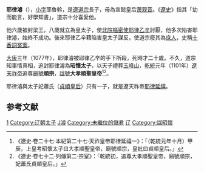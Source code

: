 {{Refimprove|time=2017-05-26T23:01:43+00:00}}
{{中国宗室信息框
|图像=
|名称=遼順宗
|姓名=耶律濬
|庙号=順宗
|谥号=昭懷太子→大孝順聖皇帝
|陵墓=
|政权=[[辽朝|辽朝]]
|出生日期=1058年
|逝世日期=1077年（19歲）
|子=[[辽天祚帝|辽天祚帝]]耶律延禧
|父=[[辽道宗|辽道宗]]
|母=宣懿皇后[[蕭觀音|蕭觀音]]
|皇后=[[貞順皇后_(遼朝)|貞順皇后]]萧氏}}
'''耶律濬'''（{{bd|1058年||1077年|catIdx=Y}}），[[小字|小字]]耶魯斡，是[[遼道宗|遼道宗]]長子，母為宣懿皇后[[萧观音|萧观音]]。《[[遼史|遼史]]》指其「幼而能言，好學知書」，道宗十分喜愛他。

他六歲被封梁王，八歲就立為皇太子，使[[北院|北院]][[樞密使|樞密使]][[耶律乙辛|耶律乙辛]]討厭，他多次陷害耶律濬，始終不成功。後來耶律乙辛藉陷害皇太子謀反，使道宗廢其為[[庶人|庶人]]，史稱[[蕭觀音|十香詞冤案]]。

[[大康|大康]]三年（1077年），耶律濬被耶律乙辛的手下所殺，死時才二十歲。不久，道宗知事情真相，追封耶律濬為'''昭懷太子'''，以天子禮葬[[玉峰山|玉峰山]]，[[乾統|乾統]]元年（1101年）[[遼天祚帝|遼天祚帝]]追尊[[廟號|廟號]]'''順宗'''，[[諡號|諡號]]'''大孝順聖皇帝'''<ref>《遼史·卷二十七·本紀第二十七·天祚皇帝耶律延禧一》：「（乾統元年十月）甲辰，上皇考昭懷太子曰大孝順聖皇帝，廟號順宗，皇妣曰貞順皇后。」</ref><ref>《遼史·卷七十二·列傳第二·宗室》：「乾統初，追尊大孝順聖皇帝，廟號順宗，妃蕭氏貞順皇后。」</ref>。

耶律濬與太子妃蕭氏（[[貞順皇后_(遼朝)|貞順皇后]]）只有一子，就是遼天祚帝[[辽天祚帝|耶律延禧]]。

== 参考文献 ==
{{Reflist}}

{{辽朝君主}}

[[Category:辽道宗皇子|1]]
[[Category:辽朝太子|Category:辽朝太子]]
[[Category:耶律氏|J濬]]
[[Category:未繼位的儲君|Category:未繼位的儲君]]
[[Category:遼朝追尊皇帝|辽]]
[[Category:諡昭懷|Category:諡昭懷]]